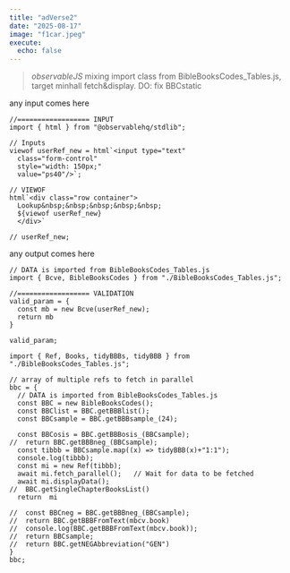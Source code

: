 ```yaml
---
title: "adVerse2"
date: "2025-08-17"
image: "f1car.jpeg"
execute:
  echo: false
---
```


> *observableJS* mixing import class from BibleBooksCodes_Tables.js, target minhall fetch&display. DO: fix BBCstatic

::: {#inputDiv}
any input comes here
:::

```ojs
//================== INPUT
import { html } from "@observablehq/stdlib";

// Inputs
viewof userRef_new = html`<input type="text" 
  class="form-control" 
  style="width: 150px;"
  value="ps40"/>`;
  
// VIEWOF
html`<div class="row container">
  Lookup&nbsp;&nbsp;&nbsp;&nbsp;&nbsp;
  ${viewof userRef_new}
  </div>`  

// userRef_new;  
```

::: {#outputDiv}
any output comes here
:::

```ojs
// DATA is imported from BibleBooksCodes_Tables.js
import { Bcve, BibleBooksCodes } from "./BibleBooksCodes_Tables.js";

//================== VALIDATION
valid_param = {
  const mb = new Bcve(userRef_new);
  return mb
}

valid_param;
```

```ojs
import { Ref, Books, tidyBBBs, tidyBBB } from "./BibleBooksCodes_Tables.js";

// array of multiple refs to fetch in parallel
bbc = {
  // DATA is imported from BibleBooksCodes_Tables.js
  const BBC = new BibleBooksCodes();
  const BBClist	= BBC.getBBBlist();
  const BBCsample = BBC.getBBBsample_(24);

  const BBCosis = BBC.getBBBosis_(BBCsample);
//  return BBC.getBBBneg_(BBCsample);
  const tibbb = BBCsample.map((x) => tidyBBB(x)+"1:1");
  console.log(tibbb);
  const mi = new Ref(tibbb);
  await mi.fetch_parallel();   // Wait for data to be fetched
  await mi.displayData();
//  BBC.getSingleChapterBooksList() 
  return  mi

//  const BBCneg = BBC.getBBBneg_(BBCsample);
//  return BBC.getBBBFromText(mbcv.book)
//  console.log(BBC.getBBBFromText(mbcv.book));
//  return BBCsample;
//  return BBC.getNEGAbbreviation("GEN")
}
bbc;

```
